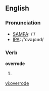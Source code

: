 ==English==

===Pronunciation===
*[[w:SAMPA|SAMPA]]: /'/
*[[w:IPA|IPA]]: /'ovəɻɔʊd/

===Verb===
'''overrode'''

# {{past of|''[[override]]''}}

[[vi:overrode]]
